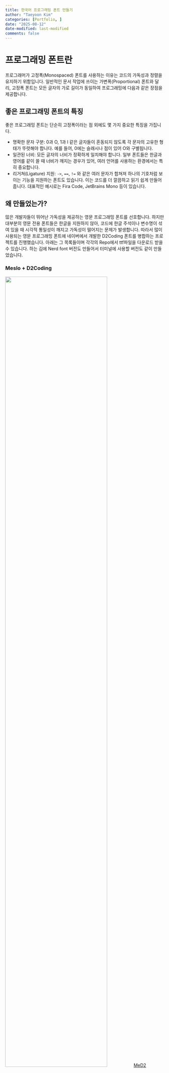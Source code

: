 ```yaml
---
title: 한국어 프로그래밍 폰트 만들기
author: "Taeyoon Kim"
categories: [Portfolio, ]
date: "2025-08-12"
date-modified: last-modified
comments: false
---
```


# 프로그래밍 폰트란

프로그래머가 고정폭(Monospaced) 폰트를 사용하는 이유는 코드의 가독성과 정렬을 유지하기 위함입니다. 일반적인 문서 작업에 쓰이는 가변폭(Proportional) 폰트와 달리, 고정폭 폰트는 모든 글자의 가로 길이가 동일하여 프로그래밍에 다음과 같은 장점을 제공합니다.

## 좋은 프로그래밍 폰트의 특징

좋은 프로그래밍 폰트는 단순히 고정폭이라는 점 외에도 몇 가지 중요한 특징을 가집니다.

- 명확한 문자 구분: 0과 O, 1과 l 같은 글자들이 혼동되지 않도록 각 문자의 고유한 형태가 뚜렷해야 합니다. 예를 들어, 0에는 슬래시나 점이 있어 O와 구별됩니다.
- 일관된 너비: 모든 글자의 너비가 정확하게 일치해야 합니다. 일부 폰트들은 한글과 영어를 같이 쓸 때 너비가 깨지는 경우가 있어, 여러 언어를 사용하는 환경에서는 특히 중요합니다.
- 리거쳐(Ligature) 지원: `->`, `==`, `!=` 와 같은 여러 문자가 합쳐져 하나의 기호처럼 보이는 기능을 지원하는 폰트도 있습니다. 이는 코드를 더 깔끔하고 읽기 쉽게 만들어줍니다. 대표적인 예시로는 Fira Code, JetBrains Mono 등이 있습니다.

## 왜 만들었는가?

많은 개발자들이 뛰어난 가독성을 제공하는 영문 프로그래밍 폰트를 선호합니다. 하지만 대부분의 영문 전용 폰트들은 한글을 지원하지 않아, 코드에 한글 주석이나 변수명이 섞여 있을 때 시각적 통일성이 깨지고 가독성이 떨어지는 문제가 발생합니다. 따라서 많이 사용되는 영문 프로그래밍 폰트에 네이버에서 개발한 D2Coding 폰트를 병합하는 프로젝트를 진행했습니다. 아래는 그 목록들이며 각각의 Repo에서 ttf파일을 다운로드 받을 수 있습니다. 하는 김에 Nerd font 버전도 만들어서 터미널에 사용할 버전도 같이 만들었습니다.

### Meslo + D2Coding

![](./fonts_preview/MeD2.png){width=80% fig-align="center"}
[MeD2 repository](https://github.com/partrita/MeD2)

### Jetbrain mono + D2Coding

![](./fonts_preview/JBD2.png){width=80% fig-align="center"}
[JBD2 repository](https://github.com/partrita/JBD2)

### Fira Code + D2Coding

![](./fonts_preview/FiraD2.png){width=80% fig-align="center"}
[FiraD2 repository](https://github.com/partrita/FiraD2)

### MonoLisa + D2Coding

![](./fonts_preview/MLD2.png){width=80% fig-align="center"}
[MLD2 repository](https://github.com/partrita/MLD2)